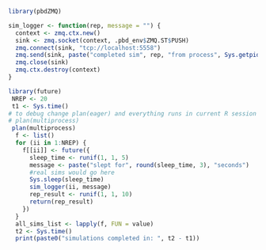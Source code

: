 ```r
library(pbdZMQ)

sim_logger <- function(rep, message = "") {
  context <- zmq.ctx.new()
  sink <- zmq.socket(context, .pbd_env$ZMQ.ST$PUSH)
  zmq.connect(sink, "tcp://localhost:5558")
  zmq.send(sink, paste("completed sim", rep, "from process", Sys.getpid(), "with message: ", message))
  zmq.close(sink)
  zmq.ctx.destroy(context)
}

```

```r
library(future)
 NREP <- 20
 t1 <- Sys.time()
# to debug change plan(eager) and everything runs in current R session
# plan(multiprocess)
 plan(multiprocess)
  f <- list()
  for (ii in 1:NREP) {
    f[[ii]] <- future({
      sleep_time <- runif(1, 1, 5)
      message <- paste("slept for", round(sleep_time, 3), "seconds")
      #real sims would go here 
      Sys.sleep(sleep_time)
      sim_logger(ii, message)
      rep_result <- runif(1, 1, 10)
      return(rep_result)
    })
  }
  all_sims_list <- lapply(f, FUN = value)
  t2 <- Sys.time()
  print(paste0("simulations completed in: ", t2 - t1))
```

